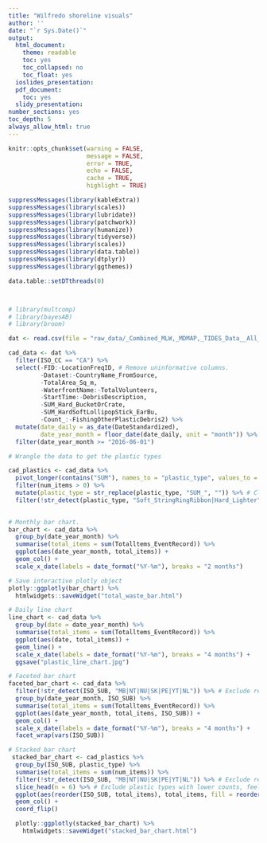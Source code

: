 ```yaml
---
title: "Wilfredo shoreline visuals"
author: ''
date: "`r Sys.Date()`"
output:
  html_document:
    theme: readable
    toc: yes
    toc_collapsed: no
    toc_float: yes
  ioslides_presentation:
  pdf_document:
    toc: yes
  slidy_presentation:
number_sections: yes
toc_depth: 5
always_allow_html: true
---
```

```r
knitr::opts_chunk$set(warning = FALSE,
                      message = FALSE,
                      error = TRUE,
                      echo = FALSE,
                      cache = TRUE,
                      highlight = TRUE)
```

```r
suppressMessages(library(kableExtra))
suppressMessages(library(scales))
suppressMessages(library(lubridate))
suppressMessages(library(patchwork))
suppressMessages(library(humanize))
suppressMessages(library(tidyverse))
suppressMessages(library(scales))
suppressMessages(library(data.table))
suppressMessages(library(dtplyr))
suppressMessages(library(ggthemes))

data.table::setDTthreads(0)



# library(multcomp)
# library(bayesAB)
# library(broom)
```

```r
dat <- read.csv(file = "raw_data/_Combined_MLW,_MDMAP,_TIDES_Data__All_Points,_2015-2018.csv", stringsAsFactors = F)

cad_data <- dat %>% 
  filter(ISO_CC == "CA") %>% 
  select(-FID:-LocationFreqID, # Remove uninformative columns.
         -Dataset:-CountryName_FromSource,
         -TotalArea_Sq_m,
         -WaterfrontName:-TotalVolunteers,
         -StartTime:-DebrisDescription,
         -SUM_Hard_BucketOrCrate,
         -SUM_HardSoftLollipopStick_EarBu,
         -Count_:-FishingOtherPlasticDebris2) %>% 
  mutate(date_daily = as_date(DateStandardized), 
         date_year_month = floor_date(date_daily, unit = "month")) %>% # Create year-month field.
  filter(date_year_month >= "2016-06-01")

# Wrangle the data to get the plastic types

cad_plastics <- cad_data %>% 
  pivot_longer(contains("SUM"), names_to = "plastic_type", values_to = "num_items") %>% # Where the magic happens.
  filter(num_items > 0) %>% 
  mutate(plastic_type = str_replace(plastic_type, "SUM_", "")) %>% # Clean the names a bit.
  filter(!str_detect(plastic_type, "Soft_StringRingRibbon|Hard_Lighter")) # Clean up the visuals by removing low freq types.
  
```

```r

# Monthly bar chart.
bar_chart <- cad_data %>% 
  group_by(date_year_month) %>% 
  summarise(total_items = sum(Totalltems_EventRecord)) %>% 
  ggplot(aes(date_year_month, total_items)) +
  geom_col() +
  scale_x_date(labels = date_format("%Y-%m"), breaks = "2 months") 

# Save interactive plotly object
plotly::ggplotly(bar_chart) %>% 
  htmlwidgets::saveWidget("total_waste_bar.html")

# Daily line chart
line_chart <- cad_data %>% 
  group_by(date = date_year_month) %>%  
  summarise(total_items = sum(Totalltems_EventRecord)) %>% 
  ggplot(aes(date, total_items)) +
  geom_line() +
  scale_x_date(labels = date_format("%Y-%m"), breaks = "4 months") +
  ggsave("plastic_line_chart.jpg")

# Faceted bar chart
faceted_bar_chart <- cad_data %>% 
  filter(!str_detect(ISO_SUB, "MB|NT|NU|SK|PE|YT|NL")) %>% # Exclude regions w/o major data points. Feel free to uncomment.
  group_by(date_year_month, ISO_SUB) %>% 
  summarise(total_items = sum(Totalltems_EventRecord)) %>% 
  ggplot(aes(date_year_month, total_items, ISO_SUB)) +
  geom_col() +
  scale_x_date(labels = date_format("%Y-%m"), breaks = "4 months") +
  facet_wrap(vars(ISO_SUB))

# Stacked bar chart
 stacked_bar_chart <- cad_plastics %>% 
  group_by(ISO_SUB, plastic_type) %>% 
  summarise(total_items = sum(num_items)) %>% 
  filter(!str_detect(ISO_SUB, "MB|NT|NU|SK|PE|YT|NL")) %>% # Exclude regions w/o major data points. Feel free to uncomment.
  slice_head(n = 6) %>% # Exclude plastic types with lower counts, feel free to increase count. 
  ggplot(aes(reorder(ISO_SUB, total_items), total_items, fill = reorder(plastic_type, -total_items))) +
  geom_col() +
  coord_flip() 

  plotly::ggplotly(stacked_bar_chart) %>% 
    htmlwidgets::saveWidget("stacked_bar_chart.html")
```


